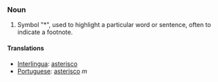 ===Noun===
# Symbol "*", used to highlight a particular word or sentence, often to indicate a footnote.
====Translations====
*[[Interlingua]]: [[asterisco]]
*[[Portuguese]]: [[asterisco]] ''m''